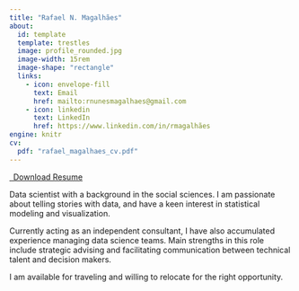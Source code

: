 ```yaml
---
title: "Rafael N. Magalhães"
about:
  id: template
  template: trestles
  image: profile_rounded.jpg
  image-width: 15rem
  image-shape: "rectangle"
  links:
    - icon: envelope-fill 
      text: Email
      href: mailto:rnunesmagalhaes@gmail.com
    - icon: linkedin
      text: LinkedIn
      href: https://www.linkedin.com/in/rmagalhães
engine: knitr
cv:
  pdf: "rafael_magalhaes_cv.pdf"
---
```

<p class="text-center">
  <a class="btn btn-outline-primary" href="`r rmarkdown::metadata$cv$pdf`" target="_blank">
    <i class="bi bi-file-earmark-arrow-down-fill"></i>&ensp;Download Resume
  </a>
</p>

:::{#template}

Data scientist with a background in the social sciences. I am passionate about telling stories with data, and have a keen interest in statistical modeling and visualization.

Currently acting as an independent consultant, I have also accumulated experience managing data science teams. Main strengths in this role include strategic advising and facilitating communication between technical talent and decision makers.

I am available for traveling and willing to relocate for the right opportunity.

:::
